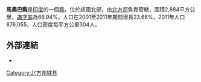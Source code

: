 '''馬奧巴縣'''是[[印度|印度]]的一個[[縣|縣]]，位於該國北部，由[[北方邦|北方邦]]負責管轄，面積2,884平方公里，[[識字率|識字率]]為66.94%，人口在2001至2011年期間增長23.66%，2011年人口876,055，人口密度每平方公里304人。

==外部連結==
* {{official website|http://mahoba.nic.in}}

{{coord|25|17|24|N|79|52|12|E|region:IN-UP_type:adm2nd_source:kolossus-nowiki|display=title}}

{{北方邦行政区划小作品}}
[[Category:北方邦辖县|Category:北方邦辖县]]